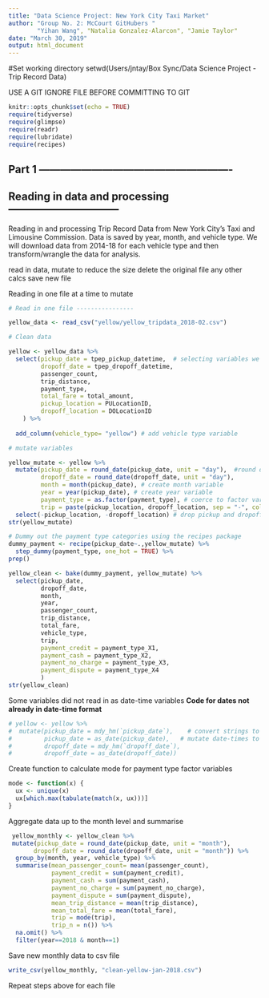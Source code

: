 ```yaml
---
title: "Data Science Project: New York City Taxi Market"
author: "Group No. 2: McCourt GitHubers "
        "Yihan Wang", "Natalia Gonzalez-Alarcon", "Jamie Taylor"
date: "March 30, 2019"
output: html_document
---
```


#Set working directory
setwd(Users/jntay/Box Sync/Data Science Project - Trip Record Data)

USE A GIT IGNORE FILE BEFORE COMMITTING TO GIT

```r
knitr::opts_chunk$set(echo = TRUE)
require(tidyverse)
require(glimpse)
require(readr)
require(lubridate)
require(recipes)
```

## Part 1 -------------------------------------------------------

## Reading in data and processing --------------------------------
Reading in and processing Trip Record Data from New York City's Taxi and Limousine Commission. Data is saved by year, month, and vehicle type. We will download data from 2014-18 for each vehicle type and then transform/wrangle the data for analysis.

read in data,
mutate to reduce the size
delete the original file
any other calcs
save new file


Reading in one file at a time to mutate
```r
# Read in one file ----------------

yellow_data <- read_csv("yellow/yellow_tripdata_2018-02.csv")

```

```r
# Clean data

yellow <- yellow_data %>%  
  select(pickup_date = tpep_pickup_datetime,  # selecting variables we are interested in and renaming
         dropoff_date = tpep_dropoff_datetime,
         passenger_count,
         trip_distance,
         payment_type,
         total_fare = total_amount,
         pickup_location = PULocationID,
         dropoff_location = DOLocationID
    ) %>%
  
  add_column(vehicle_type= "yellow") # add vehicle type variable
```

```r
# mutate variables

yellow_mutate <- yellow %>%
  mutate(pickup_date = round_date(pickup_date, unit = "day"),  #round date-times to day only, drop time
         dropoff_date = round_date(dropoff_date, unit = "day"),
         month = month(pickup_date), # create month variable
         year = year(pickup_date), # create year variable
         payment_type = as.factor(payment_type), # coerce to factor variable
         trip = paste(pickup_location, dropoff_location, sep = "-", collapse = NULL)) %>% # convert PU and DO location to strings and concatenate
  select(-pickup_location, -dropoff_location) # drop pickup and dropoff location variables
str(yellow_mutate)

```

```r
# Dummy out the payment type categories using the recipes package
dummy_payment <- recipe(pickup_date~.,yellow_mutate) %>%
  step_dummy(payment_type, one_hot = TRUE) %>%  
prep()

yellow_clean <- bake(dummy_payment, yellow_mutate) %>%
  select(pickup_date,
         dropoff_date,
         month,
         year,
         passenger_count,
         trip_distance,
         total_fare,
         vehicle_type,
         trip,
         payment_credit = payment_type_X1,
         payment_cash = payment_type_X2,
         payment_no_charge = payment_type_X3,
         payment_dispute = payment_type_X4
         )
str(yellow_clean)
```

Some variables did not read in as date-time variables
**Code for dates not already in date-time format**
```r
# yellow <- yellow %>%
#  mutate(pickup_date = mdy_hm(`pickup_date`),    # convert strings to date-times
#         pickup_date = as_date(pickup_date),   # mutate date-times to date only
#         dropoff_date = mdy_hm(`dropoff_date`),
#         dropoff_date = as_date(dropoff_date))
```

Create function to calculate mode for payment type factor variables 
```r
mode <- function(x) {
  ux <- unique(x)
  ux[which.max(tabulate(match(x, ux)))]
}
```

Aggregate data up to the month level and summarise
```r
 yellow_monthly <- yellow_clean %>%
 mutate(pickup_date = round_date(pickup_date, unit = "month"),
       dropoff_date = round_date(dropoff_date, unit = "month")) %>%
  group_by(month, year, vehicle_type) %>%
  summarise(mean_passenger_count= mean(passenger_count), 
            payment_credit = sum(payment_credit),
            payment_cash = sum(payment_cash),
            payment_no_charge = sum(payment_no_charge),
            payment_dispute = sum(payment_dispute),
            mean_trip_distance = mean(trip_distance),
            mean_total_fare = mean(total_fare),
            trip = mode(trip),
            trip_n = n()) %>% 
  na.omit() %>%
  filter(year==2018 & month==1)

```

Save new monthly data to csv file
```r
write_csv(yellow_monthly, "clean-yellow-jan-2018.csv")
```

Repeat steps above for each file